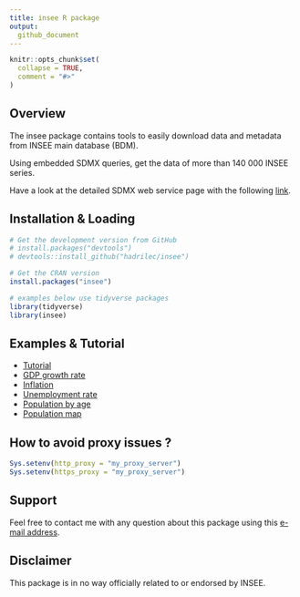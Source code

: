 ---
title: insee R package
output: 
  github_document
---

```{r, echo = FALSE}
knitr::opts_chunk$set(
  collapse = TRUE,
  comment = "#>"
)

```

<!-- <br> -->

<!-- [![CRAN status](https://www.r-pkg.org/badges/version/insee)](https://cran.r-project.org/package=insee) -->
<!-- [![CRAN checks](https://cranchecks.info/badges/worst/insee)](https://cran.r-project.org/web/checks/check_results_insee.html) -->
<!-- [![Codecov test coverage](https://codecov.io/gh/hadrilec/insee/branch/master/graph/badge.svg)](https://codecov.io/gh/hadrilec/insee?branch=master) -->
<!-- [![lifecycle](https://img.shields.io/badge/lifecycle-maturing-blue.svg)](https://www.tidyverse.org/lifecycle/#maturing) -->
<!-- [![Downloads](https://cranlogs.r-pkg.org/badges/grand-total/insee)](https://cran.r-project.org/package=insee) -->
<!-- [![Downloads](https://cranlogs.r-pkg.org/badges/insee)](https://cran.r-project.org/package=insee) -->
<!-- [![Project Status: Active – The project has reached a stable, usable state and is being actively developed.](https://www.repostatus.org/badges/latest/active.svg)](https://www.repostatus.org/) -->
<!-- [![Build Status](https://travis-ci.com/hadrilec/insee.svg?branch=master)](https://travis-ci.org/hadrilec/insee) -->

<!-- <br> -->

## Overview

The insee package contains tools to easily download data and metadata from INSEE main database (BDM).

Using embedded SDMX queries, get the data of more than 140 000 INSEE series.

Have a look at the detailed SDMX web service page with the following [link](https://www.insee.fr/en/information/2868055).

## Installation & Loading
```{r eval = FALSE}
# Get the development version from GitHub
# install.packages("devtools")
# devtools::install_github("hadrilec/insee")

# Get the CRAN version
install.packages("insee")

# examples below use tidyverse packages 
library(tidyverse)
library(insee)
```

## Examples & Tutorial

* [Tutorial](https://hadrilec.github.io/insee/articles/insee.html)
* [GDP growth rate](https://hadrilec.github.io/insee/articles/v2_gdp-vignettes.html)
* [Inflation](https://hadrilec.github.io/insee/articles/v3_inflation-vignettes.html)
* [Unemployment rate](https://hadrilec.github.io/insee/articles/v4_unem-vignettes.html)
* [Population by age](https://hadrilec.github.io/insee/articles/v5_pop-vignettes.html)
* [Population map](https://hadrilec.github.io/insee/articles/v6_pop_map-vignettes.html)

## How to avoid proxy issues ?
```{r proxy, eval=FALSE}
Sys.setenv(http_proxy = "my_proxy_server")
Sys.setenv(https_proxy = "my_proxy_server")
```

## Support
Feel free to contact me with any question about this package using this [e-mail address](mailto:leclerc.hadrien@gmail.com?subject=[r-package][insee]).

## Disclaimer
This package is in no way officially related to or endorsed by INSEE.
